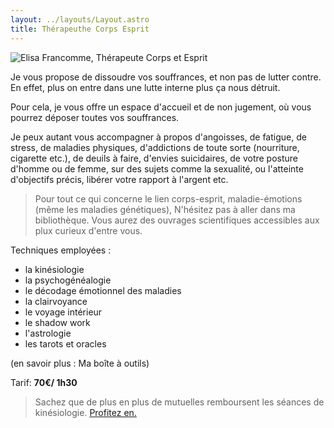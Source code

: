 ```yaml
---
layout: ../layouts/Layout.astro
title: Thérapeuthe Corps Esprit
---
```


<Image src={elisa} alt="Elisa Francomme, Thérapeute Corps et Esprit" class="md:float-right not-prose mx-auto rounded md:ml-8" />

Je vous propose de dissoudre vos souffrances, et non pas de lutter contre. En effet, plus on entre dans une lutte interne plus ça nous détruit.

Pour cela, je vous offre un espace d'accueil et de non jugement, où vous pourrez déposer toutes vos souffrances.

Je peux autant vous accompagner à propos d'angoisses, de fatigue, de stress, de maladies physiques, d'addictions de toute sorte (nourriture, cigarette etc.), de deuils à faire, d'envies suicidaires, de votre posture d'homme ou de femme, sur des sujets comme la sexualité, ou l'atteinte d'objectifs précis, libérer votre rapport à l'argent etc.

> Pour tout ce qui concerne le lien corps-esprit, maladie-émotions (même les maladies génétiques),
> N'hésitez pas à aller dans ma bibliothèque.
> Vous aurez des ouvrages scientifiques accessibles aux plux curieux d'entre vous.

Techniques employées :

- la kinésiologie
- la psychogénéalogie
- le décodage émotionnel des maladies
- la clairvoyance
- le voyage intérieur
- le shadow work
- l'astrologie
- les tarots et oracles

(en savoir plus : Ma boîte à outils)

Tarif: **70€/ 1h30**

> Sachez que de plus en plus de mutuelles remboursent les séances de kinésiologie.
> [Profitez en.](/remboursement)
